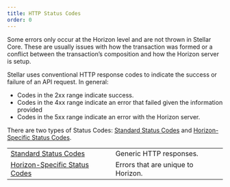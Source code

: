 ```yaml
---
title: HTTP Status Codes
order: 0
---
```



Some errors only occur at the Horizon level and are not thrown in Stellar Core.
These are usually issues with how the transaction was formed or a conflict
between the transaction’s composition and how the Horizon server is setup.

Stellar uses conventional HTTP response codes to indicate the success or failure
of an API request. In general:

- Codes in the 2xx range indicate success.
- Codes in the 4xx range indicate an error that failed given the information
  provided
- Codes in the 5xx range indicate an error with the Horizon server.

There are two types of Status Codes: [Standard Status Codes](./standard.mdx) and
[Horizon-Specific Status Codes](./horizon-specific.mdx).

<MethodTable title="HTTP Status Code Types">

|                                                         |                                    |
| ------------------------------------------------------- | ---------------------------------- |
| [Standard Status Codes](./standard.mdx)                 | Generic HTTP responses.            |
| [Horizon-Specific Status Codes](./horizon-specific.mdx) | Errors that are unique to Horizon. |

</MethodTable>
